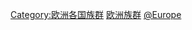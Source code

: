{{Commonscat|Ethnic groups in Europe}}

[[Category:欧洲各国族群|Category:欧洲各国族群]]
[[Category:欧洲族群|]]
[[Category:各國民族|@Europe]]